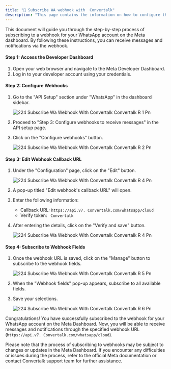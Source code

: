 ```yaml
---
title: "🔗 Subscribe WA webhook with  Convertalk"
description: "This page contains the information on how to configure the Webhook for WhatsApp account"
---
```


This document will guide you through the step-by-step process of subscribing to a webhook for your WhatsApp account on the Meta dashboard. By following these instructions, you can receive messages and notifications via the webhook.

#### **Step 1: Access the Developer Dashboard**

1. Open your web browser and navigate to the Meta Developer Dashboard.
2. Log in to your developer account using your credentials.

#### **Step 2: Configure Webhooks**

1. Go to the "API Setup" section under "WhatsApp" in the dashboard sidebar.

   ![224 Subscribe Wa Webhook With  Convertalk  Convertalk R 1 Pn](/images/platform-guidelines-training/subscribe-wa-webhook/224.subscribe_wa_webhook_with_Convertalk__Convertalk_r-1.png)
2. Proceed to "Step 3: Configure webhooks to receive messages" in the API setup page.
3. Click on the "Configure webhooks" button.

   ![224 Subscribe Wa Webhook With  Convertalk  Convertalk R 2 Pn](/images/platform-guidelines-training/subscribe-wa-webhook/224.subscribe_wa_webhook_with_Convertalk__Convertalk_r-2.png)

#### **Step 3: Edit Webhook Callback URL**

1. Under the "Configuration" page, click on the "Edit" button.

   ![224 Subscribe Wa Webhook With  Convertalk  Convertalk R 4 Pn](/images/platform-guidelines-training/subscribe-wa-webhook/224.subscribe_wa_webhook_with_Convertalk__Convertalk_r-3.png)
2. A pop-up titled "Edit webhook's callback URL" will open.
3. Enter the following information:
   - Callback URL: `https://api.v7. Convertalk.com/whatsapp/cloud`
   - Verify token: ` Convertalk`
4. After entering the details, click on the "Verify and save" button.

   ![224 Subscribe Wa Webhook With  Convertalk  Convertalk R 4 Pn](/images/platform-guidelines-training/subscribe-wa-webhook/224.subscribe_wa_webhook_with_Convertalk__Convertalk_r-4.png)

#### **Step 4: Subscribe to Webhook Fields**

1. Once the webhook URL is saved, click on the "Manage" button to subscribe to the webhook fields.

   ![224 Subscribe Wa Webhook With  Convertalk  Convertalk R 5 Pn](/images/platform-guidelines-training/subscribe-wa-webhook/224.subscribe_wa_webhook_with_Convertalk__Convertalk_r-5.png)
2. When the "Webhook fields" pop-up appears, subscribe to all available fields.
3. Save your selections.

   ![224 Subscribe Wa Webhook With  Convertalk  Convertalk R 6 Pn](/images/platform-guidelines-training/subscribe-wa-webhook/224.subscribe_wa_webhook_with_Convertalk__Convertalk_r-6.png)

Congratulations\! You have successfully subscribed to the webhook for your WhatsApp account on the Meta Dashboard. Now, you will be able to receive messages and notifications through the specified webhook URL (`https://api.v7. Convertalk.com/whatsapp/cloud`).

Please note that the process of subscribing to webhooks may be subject to changes or updates in the Meta Dashboard. If you encounter any difficulties or issues during the process, refer to the official Meta documentation or contact  Convertalk support team for further assistance.